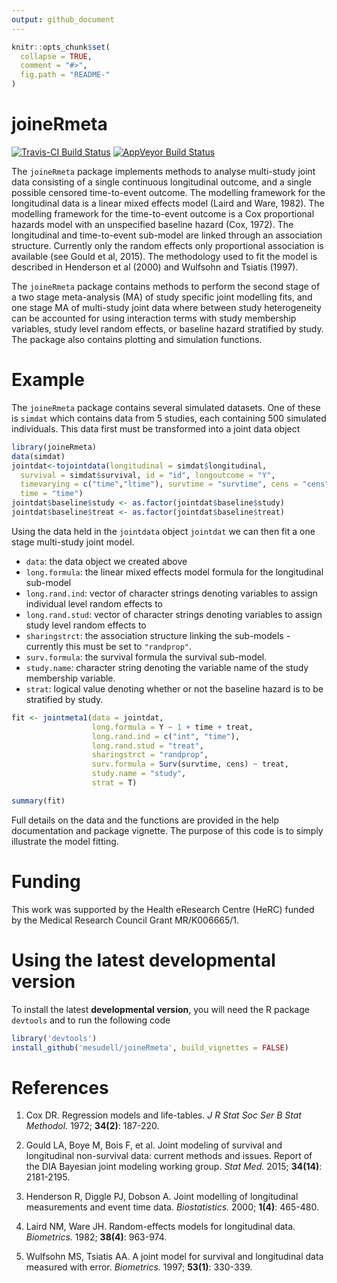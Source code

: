```yaml
---
output: github_document
---
```


<!-- README.md is generated from README.Rmd. Please edit that file -->

```r
knitr::opts_chunk$set(
  collapse = TRUE,
  comment = "#>",
  fig.path = "README-"
)
```

# joineRmeta

[![Travis-CI Build Status](https://travis-ci.org/mesudell/joineRmeta.svg?branch=master)](https://travis-ci.org/mesudell/joineRmeta)
[![AppVeyor Build Status](https://ci.appveyor.com/api/projects/status/github/mesudell/joineRmeta?branch=master&svg=true)](https://ci.appveyor.com/project/mesudell/joineRmeta)
<!--[![License](https://img.shields.io/badge/License-GPL%20%28%3E=%203%29-brightgreen.svg)](http://www.gnu.org/licenses/gpl-3.0.html)-->


The `joineRmeta` package implements methods to analyse multi-study joint data consisting of a single continuous longitudinal outcome, and a single possible censored time-to-event outcome.  The modelling framework for the longitudinal data is a linear mixed effects model (Laird and Ware, 1982).  The modelling framework for the time-to-event outcome is a Cox proportional hazards model with an unspecified baseline hazard (Cox, 1972).  The longitudinal and time-to-event sub-model are linked through an association structure.  Currently only the random effects only proportional association is available (see Gould et al, 2015).  The methodology used to fit the model is described in Henderson et al (2000) and Wulfsohn and Tsiatis (1997).

The `joineRmeta` package contains methods to perform the second stage of a two stage meta-analysis (MA) of study specific joint modelling fits, and one stage MA of multi-study joint data where between study heterogeneity can be accounted for using interaction terms with study membership variables, study level random effects, or baseline hazard stratified by study.  The package also contains plotting and simulation functions.

# Example

The `joineRmeta` package contains several simulated datasets.  One of these is `simdat` which contains data from 5 studies, each containing 500 simulated individuals. This data first must be transformed into a joint data object 

```r
library(joineRmeta)
data(simdat)
jointdat<-tojointdata(longitudinal = simdat$longitudinal, 
  survival = simdat$survival, id = "id", longoutcome = "Y", 
  timevarying = c("time","ltime"), survtime = "survtime", cens = "cens",
  time = "time")
jointdat$baseline$study <- as.factor(jointdat$baseline$study)
jointdat$baseline$treat <- as.factor(jointdat$baseline$treat)
```

Using the data held in the `jointdata` object `jointdat` we can then fit a one stage multi-study joint model.

- `data`: the data object we created above
- `long.formula`: the linear mixed effects model formula for the longitudinal sub-model
- `long.rand.ind`: vector of character strings denoting variables to assign individual level random effects to
- `long.rand.stud`: vector of character strings denoting variables to assign study level random effects to
- `sharingstrct`: the association structure linking the sub-models - currently this must be set to `"randprop"`.
- `surv.formula`: the survival formula the survival sub-model.
- `study.name`: character string denoting the variable name of the study membership variable.
- `strat`: logical value denoting whether or not the baseline hazard is to be stratified by study.

```r
fit <- jointmeta1(data = jointdat, 
                  long.formula = Y ~ 1 + time + treat, 
                  long.rand.ind = c("int", "time"), 
                  long.rand.stud = "treat",
                  sharingstrct = "randprop",
                  surv.formula = Surv(survtime, cens) ~ treat, 
                  study.name = "study", 
                  strat = T)
```
```r
summary(fit)
```

Full details on the data and the functions are provided in the help documentation and package vignette. The purpose of this code is to simply illustrate the model fitting.

# Funding

This work was supported by the Health eResearch Centre (HeRC) funded by the Medical Research Council Grant MR/K006665/1.

# Using the latest developmental version

To install the latest **developmental version**, you will need the R package `devtools` and to run the following code

```r
library('devtools')
install_github('mesudell/joineRmeta', build_vignettes = FALSE)
```

# References

1. Cox DR. Regression models and life-tables. *J R Stat Soc Ser B Stat Methodol.* 1972; **34(2)**: 187-220.

2. Gould LA, Boye M, Bois F, et al. Joint modeling of survival and longitudinal non-survival data: current methods and issues. Report of the DIA Bayesian joint modeling working group. *Stat Med.* 2015; **34(14)**: 2181-2195.

3. Henderson R, Diggle PJ, Dobson A. Joint modelling of longitudinal measurements and event time data. *Biostatistics.* 2000; **1(4)**: 465-480.

4. Laird NM, Ware JH. Random-effects models for longitudinal data. *Biometrics.* 1982; **38(4)**: 963-974.

5. Wulfsohn MS, Tsiatis AA. A joint model for survival and longitudinal data measured with error. *Biometrics.* 1997; **53(1)**: 330-339.


